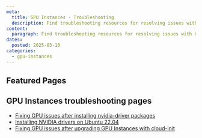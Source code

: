 ```yaml
---
meta:
  title: GPU Instances - Troubleshooting
  description: Find troubleshooting resources for resolving issues with GPU Instances.
content:
  paragraph: Find troubleshooting resources for resolving issues with GPU Instances.
dates:
  posted: 2025-03-10
categories:
  - gpu-instances
---
```


<ProductHeader
  productName="GPU Instances troubleshooting"
  productLogo="instances"
  description="Troubleshoot common issues with Scaleway GPU Instances. Find solutions to help resolve problems and get started."
/>

## Featured Pages

<Grid>
    <DefaultCard
      title="Instances FAQ"
      description="General info on Scaleway Instances"
      url="/faq/instances/"
      label="See more"
    />
    <DefaultCard
      title="Choosing the right GPU Instance type"
      description="Learn how to choose the right GPU Instance for your workloads."
      url="/gpu/reference-content/choosing-gpu-instance-type/"
      label="See more"
    />
    <DefaultCard
      title="GPU Instances internet and Block Storage bandwidth overview"
      description="GPU workloads often involve processing large datasets, requiring high-bandwidth networking and storage access."
      url="/gpu/reference-content/gpu-instances-bandwidth-overview/"
      label="See more"
    />
</Grid>
<Grid>
    <DefaultCard
      title="NVIDIA GPU time-slicing with Kubernetes"
      description="Time-slicing in the context of NVIDIA GPUs and Kubernetes refers to sharing a physical GPU among multiple containers or pods in a Kubernetes cluster."
      url="/gpu/reference-content/kubernetes-gpu-time-slicing/"
      label="See more"
    />
    <DefaultCard
      title="Installing NVIDIA drivers on Ubuntu 22.04"
      description="Learn how to manually install the NVIDIA drivers on an Ubuntu 22.04 image, adapted from the default OS image."
      url="/gpu/troubleshooting/install-nvidia-drivers-ubuntu/"
      label="See more"
    />
    <DefaultCard
      title="Docker AI images"
      description="Scaleway offers a range of ready-to-use AI Docker images. "
      url="/gpu/reference-content/docker-images/"
      label="See more"
    />
</Grid>

## GPU Instances troubleshooting pages

- [Fixing GPU issues after installing nvidia-driver packages](/gpu/troubleshooting/fix-driver-issues/)
- [Installing NVIDIA drivers on Ubuntu 22.04](/gpu/troubleshooting/install-nvidia-drivers-ubuntu/)
- [Fixing GPU issues after upgrading GPU Instances with cloud-init](/gpu/troubleshooting/updating-gpu-instance-with-cloud-init/)